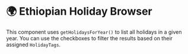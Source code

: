 
# 🌍 Ethiopian Holiday Browser

This component uses `getHolidaysForYear()` to list all holidays in a given year. You can use the checkboxes to filter the results based on their assigned `HolidayTags`.

<div className="flex justify-center my-8">
  <HolidayBrowserExample />
</div>